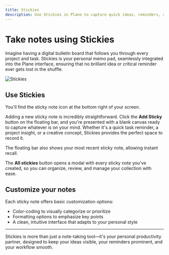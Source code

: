 ```yaml
---
title: Stickies
description: Use Stickies in Plane to capture quick ideas, reminders, and notes without leaving your workspace.
---
```


# Take notes using Stickies

Imagine having a digital bulletin board that follows you through every project and task. Stickies is your personal memo pad, seamlessly integrated into the Plane interface, ensuring that no brilliant idea or critical reminder ever gets lost in the shuffle.

![Stickies](https://media.docs.plane.so/stickies/stickies.webp#center)

## Use Stickies

You'll find the sticky note icon at the bottom right of your screen.

Adding a new sticky note is incredibly straightforward. Click the **Add Sticky** button on the floating bar, and you're presented with a blank canvas ready to capture whatever is on your mind. Whether it's a quick task reminder, a project insight, or a creative concept, Stickies provides the perfect space to record it.

The floating bar also shows your most recent sticky note, allowing instant recall.

The **All stickies** button opens a modal with every sticky note you've created, so you can organize, review, and manage your collection with ease.

## Customize your notes

Each sticky note offers basic customization options:

- Color-coding to visually categorize or prioritize
- Formatting options to emphasize key points
- A clean, intuitive interface that adapts to your personal style

---

Stickies is more than just a note-taking tool—it's your personal productivity partner, designed to keep your ideas visible, your reminders prominent, and your workflow smooth.
